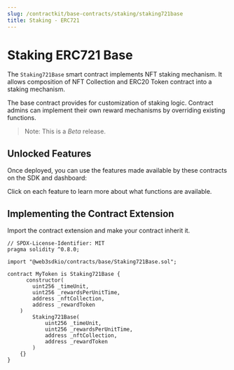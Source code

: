 ```yaml
---
slug: /contractkit/base-contracts/staking/staking721base
title: Staking - ERC721
---
```



# Staking ERC721 Base

The `Staking721Base` smart contract implements NFT staking mechanism. It allows composition of NFT Collection and ERC20 Token contract into a staking mechanism.

The base contract provides for customization of staking logic. Contract admins can implement their own reward mechanisms by overriding existing functions.

> Note: This is a _Beta_ release.

<ViewContractCodeButton
  link="https://github.com/web3sdkio/contracts/blob/main/contracts/base/Staking721Base.sol"
  name="Staking721Base"
/>

## Unlocked Features

Once deployed, you can use the features made available by these contracts on the SDK and dashboard:

Click on each feature to learn more about what functions are available.

<div className="row" style={{ marginBottom: 24, flexWrap: "wrap" }}>
  <div className="col col--4" style={{ padding: 8 }}>
    <QuickstartCard
      name="Contract Metadata"
      link="/sdk/advanced-features/contract-settings"
      image="/assets/icons/general.png"
    />
  </div>
  <div className="col col--4" style={{ padding: 8 }}>
    <QuickstartCard
      name="Ownable"
      link="/contractkit/extension-contracts/ownable"
      image="/assets/icons/general.png"
    />
  </div>
  <div className="col col--4" style={{ padding: 8 }}>
    <QuickstartCard
      name="Staking ERC721"
      link="/contractkit/extension-contracts/staking721"
      image="/assets/icons/general.png"
    />
  </div>
</div>

## Implementing the Contract Extension

Import the contract extension and make your contract inherit it.

```solidity
// SPDX-License-Identifier: MIT
pragma solidity ^0.8.0;

import "@web3sdkio/contracts/base/Staking721Base.sol";

contract MyToken is Staking721Base {
	  constructor(
        uint256 _timeUnit,
        uint256 _rewardsPerUnitTime,
        address _nftCollection,
        address _rewardToken
    )
        Staking721Base(
            uint256 _timeUnit,
            uint256 _rewardsPerUnitTime,
            address _nftCollection,
            address _rewardToken
        )
    {}
}
```
